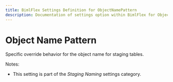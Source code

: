 ```yaml
---
title: BimlFlex Settings Definition for ObjectNamePattern
description: Documentation of settings option within BimlFlex for ObjectNamePattern
---
```

<head>
  <meta name="varigenceProduct" content="BimlFlex"></meta>
  <meta name="varigenceArticleType" content="Reference"></meta>
</head>

# Object Name Pattern

Specific override behavior for the object name for staging tables.

Notes:

* This setting is part of the *Staging Naming* settings category.

